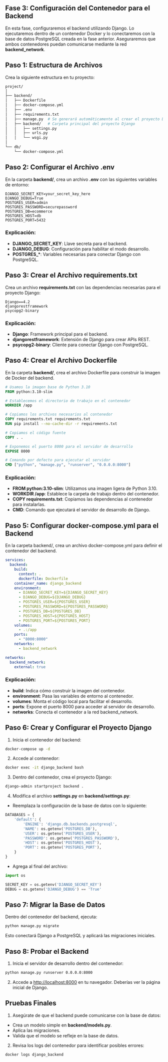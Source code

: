 :::{.justify}
# Fase 3: Configuración del Contenedor para el Backend

En esta fase, configuraremos el backend utilizando Django. Lo ejecutaremos dentro de un contenedor Docker y lo conectaremos con la base de datos PostgreSQL creada en la fase anterior. Aseguraremos que ambos contenedores puedan comunicarse mediante la red **backend_network**.

## Paso 1: Estructura de Archivos

Crea la siguiente estructura en tu proyecto:

```bash
project/
│
├── backend/
│   ├── Dockerfile
│   ├── docker-compose.yml
│   ├── .env
│   ├── requirements.txt
│   ├── manage.py  # Se generará automáticamente al crear el proyecto Django
│   ├── backend/   # Carpeta principal del proyecto Django
│   │   ├── settings.py
│   │   ├── urls.py
│   │   └── wsgi.py
│
└── db/
    └── docker-compose.yml
```

## Paso 2: Configurar el Archivo .env

En la carpeta **backend/**, crea un archivo **.env** con las siguientes variables de entorno:

```plaintext
DJANGO_SECRET_KEY=your_secret_key_here
DJANGO_DEBUG=True
POSTGRES_USER=admin
POSTGRES_PASSWORD=securepassword
POSTGRES_DB=ecommerce
POSTGRES_HOST=db
POSTGRES_PORT=5432
```
### Explicación:

- **DJANGO_SECRET_KEY**: Llave secreta para el backend.
- **DJANGO_DEBUG**: Configuración para habilitar el modo desarrollo.
- **POSTGRES_\***: Variables necesarias para conectar Django con PostgreSQL.

## Paso 3: Crear el Archivo requirements.txt

Crea un archivo **requirements.txt** con las dependencias necesarias para el proyecto Django:

```plaintext
Django==4.2
djangorestframework
psycopg2-binary
```

### Explicación:

- **Django**: Framework principal para el backend.
- **djangorestframework**: Extensión de Django para crear APIs REST.
- **psycopg2-binary**: Cliente para conectar Django con PostgreSQL.

## Paso 4: Crear el Archivo Dockerfile

En la carpeta **backend/**, crea el archivo Dockerfile para construir la imagen de Docker del backend.

```dockerfile
# Usamos la imagen base de Python 3.10
FROM python:3.10-slim

# Establecemos el directorio de trabajo en el contenedor
WORKDIR /app

# Copiamos los archivos necesarios al contenedor
COPY requirements.txt requirements.txt
RUN pip install --no-cache-dir -r requirements.txt

# Copiamos el código fuente
COPY . .

# Exponemos el puerto 8000 para el servidor de desarrollo
EXPOSE 8000

# Comando por defecto para ejecutar el servidor
CMD ["python", "manage.py", "runserver", "0.0.0.0:8000"]
```
### Explicación:

- **FROM python:3.10-slim**: Utilizamos una imagen ligera de Python 3.10.
- **WORKDIR /app**: Establece la carpeta de trabajo dentro del contenedor.
- **COPY requirements.txt**: Copiamos las dependencias al contenedor para instalarlas.
- **CMD**: Comando que ejecutará el servidor de desarrollo de Django.

## Paso 5: Configurar **docker-compose.yml** para el Backend

En la carpeta backend/, crea un archivo docker-compose.yml para definir el contenedor del backend.

```yaml
services:
  backend:
    build:
      context: .
      dockerfile: Dockerfile
    container_name: django_backend
    environment:
      - DJANGO_SECRET_KEY=${DJANGO_SECRET_KEY}
      - DJANGO_DEBUG=${DJANGO_DEBUG}
      - POSTGRES_USER=${POSTGRES_USER}
      - POSTGRES_PASSWORD=${POSTGRES_PASSWORD}
      - POSTGRES_DB=${POSTGRES_DB}
      - POSTGRES_HOST=${POSTGRES_HOST}
      - POSTGRES_PORT=${POSTGRES_PORT}
    volumes:
      - .:/app
    ports:
      - "8000:8000"
    networks:
      - backend_network

networks:
  backend_network:
    external: true
```

### Explicación:

- **build**: Indica cómo construir la imagen del contenedor.
- **environment**: Pasa las variables de entorno al contenedor.
- **volumes**: Monta el código local para facilitar el desarrollo.
- **ports**: Expone el puerto 8000 para acceder al servidor de desarrollo.
- **networks**: Conecta el contenedor a la red backend_network.

## Paso 6: Crear y Configurar el Proyecto Django

1. Inicia el contenedor del backend:

```bash
docker-compose up -d
```
2. Accede al contenedor:

```bash
docker exec -it django_backend bash
```
3. Dentro del contenedor, crea el proyecto Django:

```bash
django-admin startproject backend .
```
4. Modifica el archivo **settings.py** en **backend/settings.py**:

- Reemplaza la configuración de la base de datos con lo siguiente:

```python
DATABASES = {
    'default': {
        'ENGINE': 'django.db.backends.postgresql',
        'NAME': os.getenv('POSTGRES_DB'),
        'USER': os.getenv('POSTGRES_USER'),
        'PASSWORD': os.getenv('POSTGRES_PASSWORD'),
        'HOST': os.getenv('POSTGRES_HOST'),
        'PORT': os.getenv('POSTGRES_PORT'),
    }
}
```
- Agrega al final del archivo:

```python
import os

SECRET_KEY = os.getenv('DJANGO_SECRET_KEY')
DEBUG = os.getenv('DJANGO_DEBUG') == 'True'
```
## Paso 7: Migrar la Base de Datos

Dentro del contenedor del backend, ejecuta:

```bash
python manage.py migrate
```
Esto conectará Django a PostgreSQL y aplicará las migraciones iniciales.

## Paso 8: Probar el Backend

1. Inicia el servidor de desarrollo dentro del contenedor:

```bash
python manage.py runserver 0.0.0.0:8000
```
2. Accede a <http://localhost:8000> en tu navegador. Deberías ver la página inicial de Django.

## Pruebas Finales

1. Asegúrate de que el backend puede comunicarse con la base de datos:

  - Crea un modelo simple en **backend/models.py**.
  - Aplica las migraciones.
  - Valida que el modelo se refleje en la base de datos.

2.  Revisa los logs del contenedor para identificar posibles errores:

```bash
docker logs django_backend
```
:::
